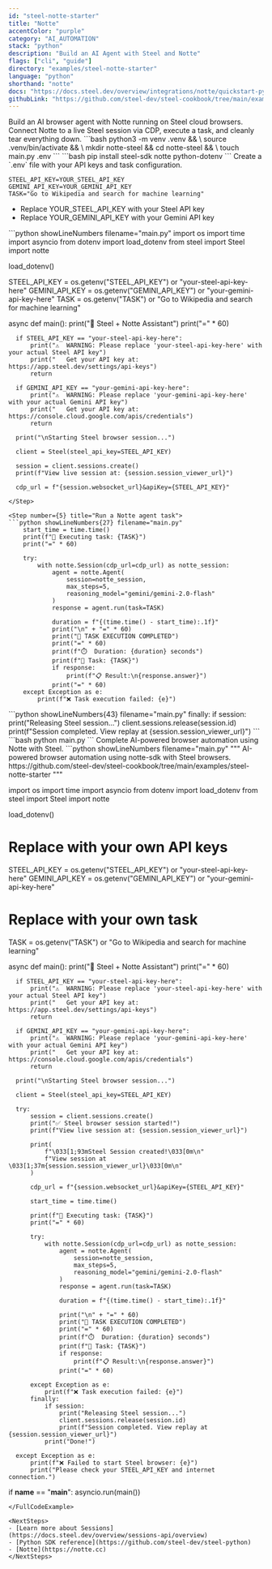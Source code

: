 ```yaml
---
id: "steel-notte-starter"
title: "Notte"
accentColor: "purple"
category: "AI_AUTOMATION"
stack: "python"
description: "Build an AI Agent with Steel and Notte"
flags: ["cli", "guide"]
directory: "examples/steel-notte-starter"
language: "python"
shorthand: "notte"
docs: "https://docs.steel.dev/overview/integrations/notte/quickstart-python"
githubLink: "https://github.com/steel-dev/steel-cookbook/tree/main/examples/steel-notte-starter"
---
```


<Intro skipLink="#full-code-example">
  Build an AI browser agent with Notte running on Steel cloud browsers. Connect Notte to a live Steel session via CDP, execute a task, and cleanly tear everything down.
</Intro>

<Step number={1} title="Optional: Create a new directory & environment">
  ```bash
  python3 -m venv .venv && \
  source .venv/bin/activate && \
  mkdir notte-steel && cd notte-steel && \
  touch main.py .env
  ```
</Step>

<Step number={2} title="Install Required Packages">
  ```bash
  pip install steel-sdk notte python-dotenv
  ```
</Step>

<Step number={3} title="Set Up Environment Variables">
  Create a `.env` file with your API keys and task configuration.

  ```text filename=".env" /YOUR_STEEL_API_KEY/#1 /YOUR_GEMINI_API_KEY/#2
  STEEL_API_KEY=YOUR_STEEL_API_KEY
  GEMINI_API_KEY=YOUR_GEMINI_API_KEY
  TASK="Go to Wikipedia and search for machine learning"
  ```
  - Replace <HighlightRef id={1}>YOUR_STEEL_API_KEY</HighlightRef> with your Steel API key
  - Replace <HighlightRef id={2}>YOUR_GEMINI_API_KEY</HighlightRef> with your Gemini API key
</Step>

<Step number={4} title="Create a Steel session and connect Notte via CDP">
  ```python showLineNumbers filename="main.py"
  import os
  import time
  import asyncio
  from dotenv import load_dotenv
  from steel import Steel
  import notte

  load_dotenv()

  STEEL_API_KEY = os.getenv("STEEL_API_KEY") or "your-steel-api-key-here"
  GEMINI_API_KEY = os.getenv("GEMINI_API_KEY") or "your-gemini-api-key-here"
  TASK = os.getenv("TASK") or "Go to Wikipedia and search for machine learning"

  async def main():
      print("🚀 Steel + Notte Assistant")
      print("=" * 60)

      if STEEL_API_KEY == "your-steel-api-key-here":
          print("⚠️  WARNING: Please replace 'your-steel-api-key-here' with your actual Steel API key")
          print("   Get your API key at: https://app.steel.dev/settings/api-keys")
          return

      if GEMINI_API_KEY == "your-gemini-api-key-here":
          print("⚠️  WARNING: Please replace 'your-gemini-api-key-here' with your actual Gemini API key")
          print("   Get your API key at: https://console.cloud.google.com/apis/credentials")
          return

      print("\nStarting Steel browser session...")

      client = Steel(steel_api_key=STEEL_API_KEY)

      session = client.sessions.create()
      print(f"View live session at: {session.session_viewer_url}")

      cdp_url = f"{session.websocket_url}&apiKey={STEEL_API_KEY}"
  ```
</Step>

<Step number={5} title="Run a Notte agent task">
  ```python showLineNumbers{27} filename="main.py"
      start_time = time.time()
      print(f"🎯 Executing task: {TASK}")
      print("=" * 60)

      try:
          with notte.Session(cdp_url=cdp_url) as notte_session:
              agent = notte.Agent(
                  session=notte_session,
                  max_steps=5,
                  reasoning_model="gemini/gemini-2.0-flash"
              )
              response = agent.run(task=TASK)

              duration = f"{(time.time() - start_time):.1f}"
              print("\n" + "=" * 60)
              print("🎉 TASK EXECUTION COMPLETED")
              print("=" * 60)
              print(f"⏱️  Duration: {duration} seconds")
              print(f"🎯 Task: {TASK}")
              if response:
                  print(f"📋 Result:\n{response.answer}")
              print("=" * 60)
      except Exception as e:
          print(f"❌ Task execution failed: {e}")
  ```
</Step>

<Step number={6} title="Clean up the Steel session">
  ```python showLineNumbers{43} filename="main.py"
      finally:
          if session:
              print("Releasing Steel session...")
              client.sessions.release(session.id)
              print(f"Session completed. View replay at {session.session_viewer_url}")
  ```
</Step>

<Step number={7} title="Run your agent" isLast>
  ```bash
  python main.py
  ```
</Step>

<FullCodeExample id="full-code-example" title="Full Example">
  Complete AI-powered browser automation using Notte with Steel.
  ```python showLineNumbers filename="main.py"
  """
  AI-powered browser automation using notte-sdk with Steel browsers.
  https://github.com/steel-dev/steel-cookbook/tree/main/examples/steel-notte-starter
  """

  import os
  import time
  import asyncio
  from dotenv import load_dotenv
  from steel import Steel
  import notte

  load_dotenv()

  # Replace with your own API keys
  STEEL_API_KEY = os.getenv("STEEL_API_KEY") or "your-steel-api-key-here"
  GEMINI_API_KEY = os.getenv("GEMINI_API_KEY") or "your-gemini-api-key-here"

  # Replace with your own task
  TASK = os.getenv("TASK") or "Go to Wikipedia and search for machine learning"

  async def main():
      print("🚀 Steel + Notte Assistant")
      print("=" * 60)

      if STEEL_API_KEY == "your-steel-api-key-here":
          print("⚠️  WARNING: Please replace 'your-steel-api-key-here' with your actual Steel API key")
          print("   Get your API key at: https://app.steel.dev/settings/api-keys")
          return

      if GEMINI_API_KEY == "your-gemini-api-key-here":
          print("⚠️  WARNING: Please replace 'your-gemini-api-key-here' with your actual Gemini API key")
          print("   Get your API key at: https://console.cloud.google.com/apis/credentials")
          return

      print("\nStarting Steel browser session...")

      client = Steel(steel_api_key=STEEL_API_KEY)

      try:
          session = client.sessions.create()
          print("✅ Steel browser session started!")
          print(f"View live session at: {session.session_viewer_url}")

          print(
              f"\033[1;93mSteel Session created!\033[0m\n"
              f"View session at \033[1;37m{session.session_viewer_url}\033[0m\n"
          )

          cdp_url = f"{session.websocket_url}&apiKey={STEEL_API_KEY}"

          start_time = time.time()

          print(f"🎯 Executing task: {TASK}")
          print("=" * 60)

          try:
              with notte.Session(cdp_url=cdp_url) as notte_session:
                  agent = notte.Agent(
                      session=notte_session,
                      max_steps=5,
                      reasoning_model="gemini/gemini-2.0-flash"
                  )
                  response = agent.run(task=TASK)

                  duration = f"{(time.time() - start_time):.1f}"

                  print("\n" + "=" * 60)
                  print("🎉 TASK EXECUTION COMPLETED")
                  print("=" * 60)
                  print(f"⏱️  Duration: {duration} seconds")
                  print(f"🎯 Task: {TASK}")
                  if response:
                      print(f"📋 Result:\n{response.answer}")
                  print("=" * 60)

          except Exception as e:
              print(f"❌ Task execution failed: {e}")
          finally:
              if session:
                  print("Releasing Steel session...")
                  client.sessions.release(session.id)
                  print(f"Session completed. View replay at {session.session_viewer_url}")
              print("Done!")

      except Exception as e:
          print(f"❌ Failed to start Steel browser: {e}")
          print("Please check your STEEL_API_KEY and internet connection.")


  if __name__ == "__main__":
      asyncio.run(main())
  ```
</FullCodeExample>

<NextSteps>
  - [Learn more about Sessions](https://docs.steel.dev/overview/sessions-api/overview)
  - [Python SDK reference](https://github.com/steel-dev/steel-python)
  - [Notte](https://notte.cc)
</NextSteps>



